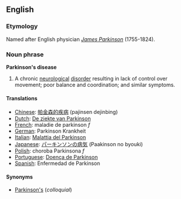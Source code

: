 ==English==
===Etymology===
Named after English physician ''[[w:James_Parkinson|James Parkinson]]'' (1755-1824).

===Noun phrase===
'''Parkinson's disease'''

#A chronic [[neurological]] [[disorder]] resulting in lack of control over movement; poor balance and coordination; and similar symptoms.

====Translations====
*[[Chinese]]: [[帕金森的疾病]] (pajinsen dejinbing)
*[[Dutch]]: [[De ziekte van Parkinson]]
*[[French]]: maladie de parkinson ''f''
*[[German]]: Parkinson Krankheit
*[[Italian]]: [[Malattia del Parkinson]]
*[[Japanese]]: [[パーキンソンの病気]] (Paakinson no byouki)
*[[Polish]]: choroba Parkinsona ''f''
*[[Portuguese]]: [[Doença de Parkinson]]
*[[Spanish]]: Enfermedad de Parkinson

====Synonyms====
*[[Parkinson's]] (''colloquial'')
